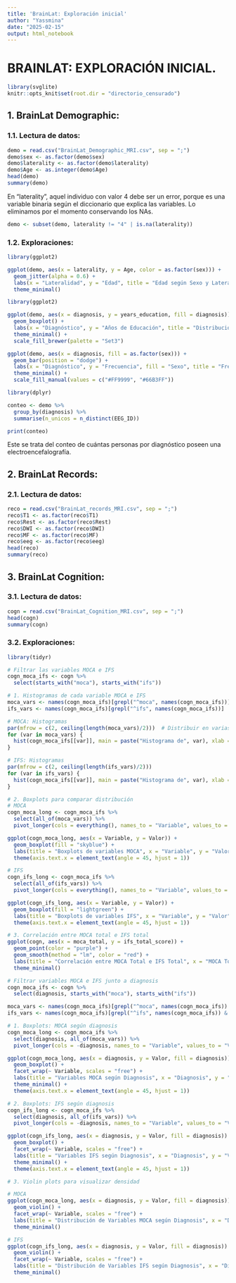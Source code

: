 ---
title: 'BrainLat: Exploración inicial'
author: "Yassmina"
date: "2025-02-15"
output: html_notebook
---

# BRAINLAT: EXPLORACIÓN INICIAL.

```{r setup, include=FALSE}
library(svglite)
knitr::opts_knit$set(root.dir = "directorio_censurado")
```

## 1. BrainLat Demographic:

### 1.1. Lectura de datos:
```{r}
demo = read.csv("BrainLat_Demographic_MRI.csv", sep = ";")
demo$sex <- as.factor(demo$sex)
demo$laterality <- as.factor(demo$laterality)
demo$Age <- as.integer(demo$Age)
head(demo)
summary(demo)
```

En "laterality", aquel individuo con valor 4 debe ser un error, porque es una variable binaria según el diccionario que explica las variables. Lo eliminamos por el momento conservando los NAs.

```{r}
demo <- subset(demo, laterality != "4" | is.na(laterality))
```

### 1.2. Exploraciones:
```{r}
library(ggplot2)

ggplot(demo, aes(x = laterality, y = Age, color = as.factor(sex))) +
  geom_jitter(alpha = 0.6) +
  labs(x = "Lateralidad", y = "Edad", title = "Edad según Sexo y Lateralidad") +
  theme_minimal()
```

```{r}
library(ggplot2)

ggplot(demo, aes(x = diagnosis, y = years_education, fill = diagnosis)) +
  geom_boxplot() +
  labs(x = "Diagnóstico", y = "Años de Educación", title = "Distribución de Años de Educación según Diagnóstico") +
  theme_minimal() +
  scale_fill_brewer(palette = "Set3") 
```

```{r}
ggplot(demo, aes(x = diagnosis, fill = as.factor(sex))) +
  geom_bar(position = "dodge") + 
  labs(x = "Diagnóstico", y = "Frecuencia", fill = "Sexo", title = "Frecuencia de Diagnosis por Sexo") +
  theme_minimal() +
  scale_fill_manual(values = c("#FF9999", "#66B3FF"))
```

```{r}
library(dplyr)

conteo <- demo %>%
  group_by(diagnosis) %>%
  summarise(n_unicos = n_distinct(EEG_ID))

print(conteo)
```
Este se trata del conteo de cuántas personas por diagnóstico poseen una electroencefalografía.

## 2. BrainLat Records:

### 2.1. Lectura de datos:
```{r}
reco = read.csv("BrainLat_records_MRI.csv", sep = ";")
reco$T1 <- as.factor(reco$T1)
reco$Rest <- as.factor(reco$Rest)
reco$DWI <- as.factor(reco$DWI)
reco$MF <- as.factor(reco$MF)
reco$eeg <- as.factor(reco$eeg)
head(reco)
summary(reco)
```

## 3. BrainLat Cognition:

### 3.1. Lectura de datos:
```{r}
cogn = read.csv("BrainLat_Cognition_MRI.csv", sep = ";")
head(cogn)
summary(cogn)
```

### 3.2. Exploraciones:
```{r}
library(tidyr)

# Filtrar las variables MOCA e IFS
cogn_moca_ifs <- cogn %>%
  select(starts_with("moca"), starts_with("ifs"))

# 1. Histogramas de cada variable MOCA e IFS
moca_vars <- names(cogn_moca_ifs)[grepl("^moca", names(cogn_moca_ifs))]
ifs_vars <- names(cogn_moca_ifs)[grepl("^ifs", names(cogn_moca_ifs))]

# MOCA: Histogramas
par(mfrow = c(2, ceiling(length(moca_vars)/2)))  # Distribuir en varias filas
for (var in moca_vars) {
  hist(cogn_moca_ifs[[var]], main = paste("Histograma de", var), xlab = var, col = "skyblue", border = "black")
}

# IFS: Histogramas
par(mfrow = c(2, ceiling(length(ifs_vars)/2)))
for (var in ifs_vars) {
  hist(cogn_moca_ifs[[var]], main = paste("Histograma de", var), xlab = var, col = "lightgreen", border = "black")
}

# 2. Boxplots para comparar distribución
# MOCA
cogn_moca_long <- cogn_moca_ifs %>%
  select(all_of(moca_vars)) %>%
  pivot_longer(cols = everything(), names_to = "Variable", values_to = "Valor")

ggplot(cogn_moca_long, aes(x = Variable, y = Valor)) +
  geom_boxplot(fill = "skyblue") +
  labs(title = "Boxplots de variables MOCA", x = "Variable", y = "Valor") +
  theme(axis.text.x = element_text(angle = 45, hjust = 1))

# IFS
cogn_ifs_long <- cogn_moca_ifs %>%
  select(all_of(ifs_vars)) %>%
  pivot_longer(cols = everything(), names_to = "Variable", values_to = "Valor")

ggplot(cogn_ifs_long, aes(x = Variable, y = Valor)) +
  geom_boxplot(fill = "lightgreen") +
  labs(title = "Boxplots de variables IFS", x = "Variable", y = "Valor") +
  theme(axis.text.x = element_text(angle = 45, hjust = 1))

# 3. Correlación entre MOCA total e IFS total
ggplot(cogn, aes(x = moca_total, y = ifs_total_score)) +
  geom_point(color = "purple") +
  geom_smooth(method = "lm", color = "red") +
  labs(title = "Correlación entre MOCA Total e IFS Total", x = "MOCA Total", y = "IFS Total") +
  theme_minimal()
```

```{r}
# Filtrar variables MOCA e IFS junto a diagnosis
cogn_moca_ifs <- cogn %>%
  select(diagnosis, starts_with("moca"), starts_with("ifs"))

moca_vars <- names(cogn_moca_ifs)[grepl("^moca", names(cogn_moca_ifs)) & names(cogn_moca_ifs) != "moca_total"]
ifs_vars <- names(cogn_moca_ifs)[grepl("^ifs", names(cogn_moca_ifs)) & names(cogn_moca_ifs) != "ifs_total_score"]

# 1. Boxplots: MOCA según diagnosis
cogn_moca_long <- cogn_moca_ifs %>%
  select(diagnosis, all_of(moca_vars)) %>%
  pivot_longer(cols = -diagnosis, names_to = "Variable", values_to = "Valor")

ggplot(cogn_moca_long, aes(x = diagnosis, y = Valor, fill = diagnosis)) +
  geom_boxplot() +
  facet_wrap(~ Variable, scales = "free") +
  labs(title = "Variables MOCA según Diagnosis", x = "Diagnosis", y = "Valor") +
  theme_minimal() +
  theme(axis.text.x = element_text(angle = 45, hjust = 1))

# 2. Boxplots: IFS según diagnosis
cogn_ifs_long <- cogn_moca_ifs %>%
  select(diagnosis, all_of(ifs_vars)) %>%
  pivot_longer(cols = -diagnosis, names_to = "Variable", values_to = "Valor")

ggplot(cogn_ifs_long, aes(x = diagnosis, y = Valor, fill = diagnosis)) +
  geom_boxplot() +
  facet_wrap(~ Variable, scales = "free") +
  labs(title = "Variables IFS según Diagnosis", x = "Diagnosis", y = "Valor") +
  theme_minimal() +
  theme(axis.text.x = element_text(angle = 45, hjust = 1))

# 3. Violin plots para visualizar densidad

# MOCA
ggplot(cogn_moca_long, aes(x = diagnosis, y = Valor, fill = diagnosis)) +
  geom_violin() +
  facet_wrap(~ Variable, scales = "free") +
  labs(title = "Distribución de Variables MOCA según Diagnosis", x = "Diagnosis", y = "Valor") +
  theme_minimal()

# IFS
ggplot(cogn_ifs_long, aes(x = diagnosis, y = Valor, fill = diagnosis)) +
  geom_violin() +
  facet_wrap(~ Variable, scales = "free") +
  labs(title = "Distribución de Variables IFS según Diagnosis", x = "Diagnosis", y = "Valor") +
  theme_minimal()
```


